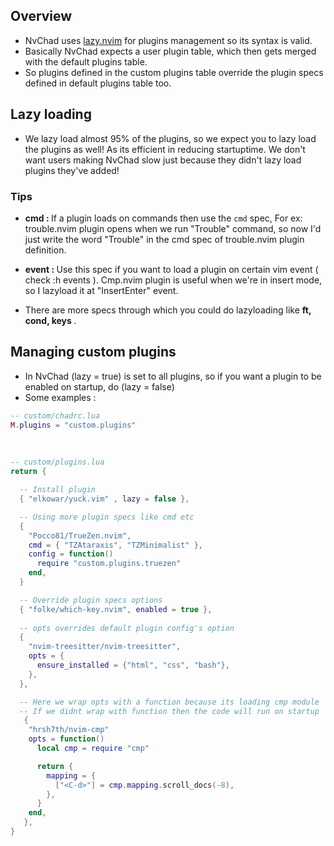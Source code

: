 ## Overview

- NvChad uses [lazy.nvim](https://github.com/folke/lazy.nvim) for plugins management so its syntax is valid.
- Basically NvChad expects a user plugin table, which then gets merged with the default plugins table.
- So plugins defined in the custom plugins table override the plugin specs defined in default plugins table too.


## Lazy loading

- We lazy load almost 95% of the plugins, so we expect you to lazy load the plugins as well! As its efficient in reducing startuptime. We don't want users making NvChad slow just because they didn't lazy load plugins they've added!

### Tips

- <strong> cmd : </strong> If a plugin loads on commands then use the `cmd` spec, For ex: trouble.nvim plugin opens when we run "Trouble" command, so now I'd just write the word "Trouble" in the cmd spec of trouble.nvim plugin definition.
- <strong> event : </strong> Use this spec if you want to load a plugin on certain vim event ( check :h events ). Cmp.nvim plugin is useful when we're in insert mode, so I lazyload it at "InsertEnter" event. 

- There are more specs through which you could do lazyloading like <strong> ft, cond, keys </strong>.

## Managing custom plugins
- In NvChad (lazy = true) is set to all plugins, so if you want a plugin to be enabled on startup, do (lazy = false)
- Some examples : 

```lua
-- custom/chadrc.lua
M.plugins = "custom.plugins"
```

<br/>

```lua
-- custom/plugins.lua
return {

  -- Install plugin
  { "elkowar/yuck.vim" , lazy = false },

  -- Using more plugin specs like cmd etc
  {
    "Pocco81/TrueZen.nvim",
    cmd = { "TZAtaraxis", "TZMinimalist" },
    config = function()
      require "custom.plugins.truezen"
    end,
  }

  -- Override plugin specs options
  { "folke/which-key.nvim", enabled = true },
  
  -- opts overrides default plugin config's option
  {
    "nvim-treesitter/nvim-treesitter",
    opts = {
      ensure_installed = {"html", "css", "bash"},
    },
  },

  -- Here we wrap opts with a function because its loading cmp module
  -- If we didnt wrap with function then the code will run on startup
   {
    "hrsh7th/nvim-cmp"
    opts = function()
      local cmp = require "cmp"

      return {
        mapping = {
          ["<C-d>"] = cmp.mapping.scroll_docs(-8),
        },
      }
    end,
   },
}
```
